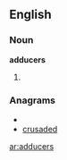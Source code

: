 ==English==
===Noun===
'''adducers'''
#{{plural of|[[adducer]]}}

===Anagrams===
* {{alphagram|acddersu}}
* [[crusaded#English|crusaded]]


[[ar:adducers]]